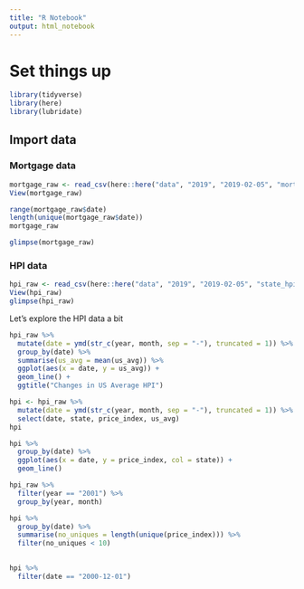 ```yaml
---
title: "R Notebook"
output: html_notebook
---
```


# Set things up

```r
library(tidyverse)
library(here)
library(lubridate)

```

## Import data

### Mortgage data

```r
mortgage_raw <- read_csv(here::here("data", "2019", "2019-02-05", "mortgage.csv"))
View(mortgage_raw)

range(mortgage_raw$date)
length(unique(mortgage_raw$date))
mortgage_raw

glimpse(mortgage_raw)

```

### HPI data
```r
hpi_raw <- read_csv(here::here("data", "2019", "2019-02-05", "state_hpi.csv"))
View(hpi_raw)
glimpse(hpi_raw)

```

Let's explore the HPI data a bit

```r
hpi_raw %>% 
  mutate(date = ymd(str_c(year, month, sep = "-"), truncated = 1)) %>% 
  group_by(date) %>% 
  summarise(us_avg = mean(us_avg)) %>% 
  ggplot(aes(x = date, y = us_avg)) +
  geom_line() +
  ggtitle("Changes in US Average HPI")

```

```r
hpi <- hpi_raw %>% 
  mutate(date = ymd(str_c(year, month, sep = "-"), truncated = 1)) %>% 
  select(date, state, price_index, us_avg)
hpi

hpi %>% 
  group_by(date) %>% 
  ggplot(aes(x = date, y = price_index, col = state)) +
  geom_line()

```

```r
hpi_raw %>% 
  filter(year == "2001") %>% 
  group_by(year, month)

hpi %>% 
  group_by(date) %>% 
  summarise(no_uniques = length(unique(price_index))) %>% 
  filter(no_uniques < 10)
  
```

```r
hpi %>% 
  filter(date == "2000-12-01")
```

